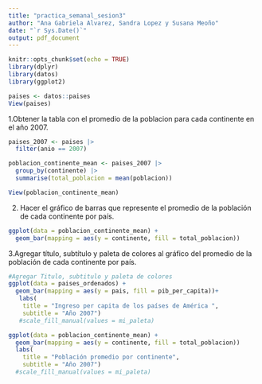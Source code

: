 ```yaml
---
title: "practica_semanal_sesion3"
author: "Ana Gabriela Alvarez, Sandra Lopez y Susana Meoño"
date: "`r Sys.Date()`"
output: pdf_document
---
```


```r
knitr::opts_chunk$set(echo = TRUE)
library(dplyr)
library(datos)
library(ggplot2)
```

```r
paises <- datos::paises
View(paises)
```

1.Obtener la tabla con el promedio de la poblacion para cada continente en el año 2007.
```r
paises_2007 <- paises |> 
  filter(anio == 2007)

poblacion_continente_mean <- paises_2007 |> 
  group_by(continente) |> 
  summarise(total_poblacion = mean(poblacion))

View(poblacion_continente_mean)
```


2. Hacer el gráfico de barras que represente el promedio de la población de cada continente por país.

```r
ggplot(data = poblacion_continente_mean) +
  geom_bar(mapping = aes(y = continente, fill = total_poblacion))
```

3.Agregar título, subtítulo y paleta de colores al gráfico del promedio de la población de cada continente
por país.

```r
#Agregar Titulo, subtitulo y paleta de colores
ggplot(data = paises_ordenados) +
  geom_bar(mapping = aes(y = pais, fill = pib_per_capita))+
   labs(
    title = "Ingreso per capita de los países de América ",
    subtitle = "Año 2007")
   #scale_fill_manual(values = mi_paleta)

```

```r
ggplot(data = poblacion_continente_mean) +
  geom_bar(mapping = aes(y = continente, fill = total_poblacion))
  labs(
    title = "Población promedio por continente",
    subtitle = "Año 2007")
  #scale_fill_manual(values = mi_paleta)
```

